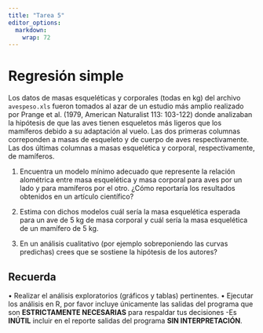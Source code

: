 ```yaml
---
title: "Tarea 5"
editor_options: 
  markdown: 
    wrap: 72
---
```


# Regresión simple

Los datos de masas esqueléticas y corporales (todas en kg) del archivo `avespeso.xls` fueron tomados al azar de un estudio más amplio realizado por Prange et al. (1979, American Naturalist 113: 103-122) donde analizaban la hipótesis de que las aves tienen esqueletos más ligeros que los mamíferos debido a su adaptación al vuelo. Las dos primeras columnas correponden a masas de esqueleto y de cuerpo de aves respectivamente. Las dos últimas columnas a masas esquelética y corporal, respectivamente, de mamíferos.

1. Encuentra un modelo mínimo adecuado que represente la relación alométrica entre  masa esquelética y masa corporal para aves por un lado y para mamíferos por el otro. ¿Cómo reportaría los resultados obtenidos en un artículo científico?

2. Estima con dichos modelos cuál sería la masa esquelética esperada para un ave de 5 kg de masa corporal y cuál sería la masa esquelética de un mamífero de 5 kg. 

3. En un análisis cualitativo (por ejemplo sobreponiendo las curvas predichas) crees que se sostiene la hipótesis de los autores?


## Recuerda

•	Realizar el análisis exploratorios (gráficos y tablas) pertinentes.
•	Ejecutar los análisis en R, por favor incluye únicamente las salidas del programa que son **ESTRICTAMENTE NECESARIAS** para respaldar tus decisiones 
-Es **INÚTIL** incluir en el reporte salidas del programa **SIN INTERPRETACIÓN**.
